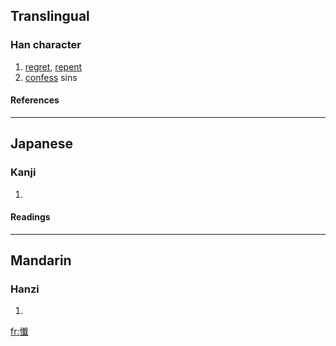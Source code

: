 {{see|懺}}

==Translingual==
===Han character===
{{Han char|rn=61|rad=心|as=15|sn=18|four=|canj=心十戈一 (PJIM)}}
# [[regret]], [[repent]]
# [[confess]] sins
====References====
{{Han ref|kx=0407.551|hdz=42366.140|uh=61F4|ud=25076}}

----
==Japanese==
===Kanji===
{{ja-kanji|grade=|rs=心15}}
# {{defn|Japanese}} 
====Readings====
{{ja-readings|on=[[ざん]] (zan), [[さん]] (san)|kun=[[くいる]] (kuiru)}}

----
==Mandarin==
===Hanzi===
{{cmn-hanzi|pin=[[chàn]] ([[chan4]])|wg=ch'an<sup>4</sup>}}
# {{defn|Mandarin}}

[[fr:懴]]